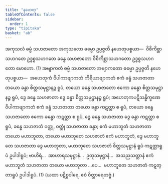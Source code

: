 ```yaml
---
title: "နဟေတု"
tableOfContents: false
sidebar:
  order: 1
type: "tipitaka"
basket: "ab"
---
```



<DynamicBreadcrumb />

<Division number="104">

<Paragraph number="411">
အကုသလံ ဓမ္မံ သဟဇာတော အကုသလော ဓမ္မော ဥပ္ပဇ္ဇတိ နဟေတုပစ္စယာ—  ဝိစိကိစ္ဆာသဟဂတေ ဥဒ္ဓစ္စသဟဂတေ ခန္ဓေ သဟဇာတော ဝိစိကိစ္ဆာသဟဂတော ဥဒ္ဓစ္စသဟဂတော မောဟော. (1)
</Paragraph>

<Paragraph number="412">
အဗျာကတံ ဓမ္မံ သဟဇာတော အဗျာကတော ဓမ္မော ဥပ္ပဇ္ဇတိ နဟေတုပစ္စယာ—  အဟေတုကံ ဝိပါကာဗျာကတံ ကိရိယာဗျာကတံ ဧကံ ခန္ဓံ သဟဇာတာ တယော ခန္ဓာ စိတ္တသမုဋ္ဌာနဉ္စ ရူပံ, တယော ခန္ဓေ သဟဇာတော ဧကော ခန္ဓော စိတ္တသမုဋ္ဌာနဉ္စ ရူပံ, ဒွေ ခန္ဓေ သဟဇာတာ ဒွေ ခန္ဓာ စိတ္တသမုဋ္ဌာနဉ္စ ရူပံ; အဟေတုကပဋိသန္ဓိက္ခဏေ ဝိပါကာဗျာကတံ ဧကံ ခန္ဓံ သဟဇာတာ တယော ခန္ဓာ ကဋတ္တာ စ ရူပံ, တယော ခန္ဓေ သဟဇာတော ဧကော ခန္ဓော ကဋတ္တာ စ ရူပံ, ဒွေ ခန္ဓေ သဟဇာတာ ဒွေ ခန္ဓာ ကဋတ္တာ စ ရူပံ, ခန္ဓေ သဟဇာတံ ဝတ္ထု, ဝတ္ထုံ သဟဇာတာ ခန္ဓာ; ဧကံ မဟာဘူတံ သဟဇာတာ တယော မဟာဘူတာ, တယော မဟာဘူတေ သဟဇာတံ ဧကံ မဟာဘူတံ, ဒွေ မဟာဘူတေ သဟဇာတာ ဒွေ မဟာဘူတာ, မဟာဘူတေ သဟဇာတံ စိတ္တသမုဋ္ဌာနံ ရူပံ ကဋတ္တာရူပံ ဥပါဒါရူပံ; ဗာဟိရံ…  အာဟာရသမုဋ္ဌာနံ…  ဥတုသမုဋ္ဌာနံ…  အသညသတ္တာနံ ဧကံ မဟာဘူတံ သဟဇာတာ တယော မဟာဘူတာ …ပေ…  မဟာဘူတေ သဟဇာတံ ကဋတ္တာရူပံ ဥပါဒါရူပံ. (1)

</Paragraph>
</Division>

<Paragraph number="413" type="center">
(ယထာ ပဋိစ္စဝါရေ, ဧဝံ ဝိတ္ထာရေတဗ္ဗံ.)
</Paragraph>